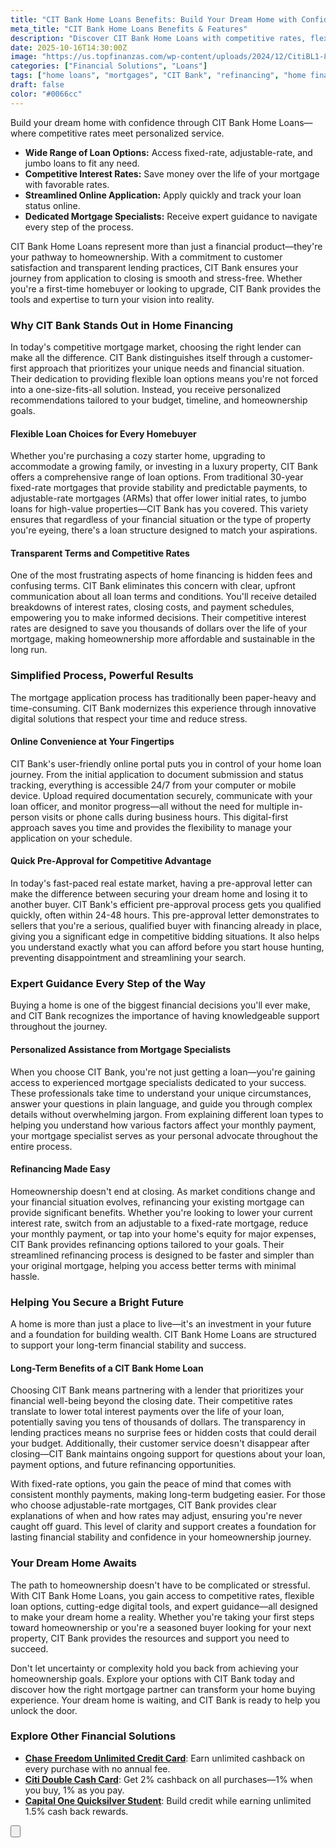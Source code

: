 ```yaml
---
title: "CIT Bank Home Loans Benefits: Build Your Dream Home with Confidence"
meta_title: "CIT Bank Home Loans Benefits & Features"
description: "Discover CIT Bank Home Loans with competitive rates, flexible options, and expert guidance. Get pre-approved fast and access fixed-rate, adjustable-rate, and jumbo loans for your dream home."
date: 2025-10-16T14:30:00Z
image: "https://us.topfinanzas.com/wp-content/uploads/2024/12/CitiBL1-820x429.png"
categories: ["Financial Solutions", "Loans"]
tags: ["home loans", "mortgages", "CIT Bank", "refinancing", "home financing"]
draft: false
color: "#0066cc"
---
```


Build your dream home with confidence through CIT Bank Home Loans—where competitive rates meet personalized service.

- **Wide Range of Loan Options:** Access fixed-rate, adjustable-rate, and jumbo loans to fit any need.
- **Competitive Interest Rates:** Save money over the life of your mortgage with favorable rates.
- **Streamlined Online Application:** Apply quickly and track your loan status online.
- **Dedicated Mortgage Specialists:** Receive expert guidance to navigate every step of the process.

CIT Bank Home Loans represent more than just a financial product—they're your pathway to homeownership. With a commitment to customer satisfaction and transparent lending practices, CIT Bank ensures your journey from application to closing is smooth and stress-free. Whether you're a first-time homebuyer or looking to upgrade, CIT Bank provides the tools and expertise to turn your vision into reality.

### Why CIT Bank Stands Out in Home Financing

In today's competitive mortgage market, choosing the right lender can make all the difference. CIT Bank distinguishes itself through a customer-first approach that prioritizes your unique needs and financial situation. Their dedication to providing flexible loan options means you're not forced into a one-size-fits-all solution. Instead, you receive personalized recommendations tailored to your budget, timeline, and homeownership goals.

#### Flexible Loan Choices for Every Homebuyer

Whether you're purchasing a cozy starter home, upgrading to accommodate a growing family, or investing in a luxury property, CIT Bank offers a comprehensive range of loan options. From traditional 30-year fixed-rate mortgages that provide stability and predictable payments, to adjustable-rate mortgages (ARMs) that offer lower initial rates, to jumbo loans for high-value properties—CIT Bank has you covered. This variety ensures that regardless of your financial situation or the type of property you're eyeing, there's a loan structure designed to match your aspirations.

#### Transparent Terms and Competitive Rates

One of the most frustrating aspects of home financing is hidden fees and confusing terms. CIT Bank eliminates this concern with clear, upfront communication about all loan terms and conditions. You'll receive detailed breakdowns of interest rates, closing costs, and payment schedules, empowering you to make informed decisions. Their competitive interest rates are designed to save you thousands of dollars over the life of your mortgage, making homeownership more affordable and sustainable in the long run.

### Simplified Process, Powerful Results

The mortgage application process has traditionally been paper-heavy and time-consuming. CIT Bank modernizes this experience through innovative digital solutions that respect your time and reduce stress.

#### Online Convenience at Your Fingertips

CIT Bank's user-friendly online portal puts you in control of your home loan journey. From the initial application to document submission and status tracking, everything is accessible 24/7 from your computer or mobile device. Upload required documentation securely, communicate with your loan officer, and monitor progress—all without the need for multiple in-person visits or phone calls during business hours. This digital-first approach saves you time and provides the flexibility to manage your application on your schedule.

#### Quick Pre-Approval for Competitive Advantage

In today's fast-paced real estate market, having a pre-approval letter can make the difference between securing your dream home and losing it to another buyer. CIT Bank's efficient pre-approval process gets you qualified quickly, often within 24-48 hours. This pre-approval letter demonstrates to sellers that you're a serious, qualified buyer with financing already in place, giving you a significant edge in competitive bidding situations. It also helps you understand exactly what you can afford before you start house hunting, preventing disappointment and streamlining your search.

### Expert Guidance Every Step of the Way

Buying a home is one of the biggest financial decisions you'll ever make, and CIT Bank recognizes the importance of having knowledgeable support throughout the journey.

#### Personalized Assistance from Mortgage Specialists

When you choose CIT Bank, you're not just getting a loan—you're gaining access to experienced mortgage specialists dedicated to your success. These professionals take time to understand your unique circumstances, answer your questions in plain language, and guide you through complex details without overwhelming jargon. From explaining different loan types to helping you understand how various factors affect your monthly payment, your mortgage specialist serves as your personal advocate throughout the entire process.

#### Refinancing Made Easy

Homeownership doesn't end at closing. As market conditions change and your financial situation evolves, refinancing your existing mortgage can provide significant benefits. Whether you're looking to lower your current interest rate, switch from an adjustable to a fixed-rate mortgage, reduce your monthly payment, or tap into your home's equity for major expenses, CIT Bank provides refinancing options tailored to your goals. Their streamlined refinancing process is designed to be faster and simpler than your original mortgage, helping you access better terms with minimal hassle.

### Helping You Secure a Bright Future

A home is more than just a place to live—it's an investment in your future and a foundation for building wealth. CIT Bank Home Loans are structured to support your long-term financial stability and success.

#### Long-Term Benefits of a CIT Bank Home Loan

Choosing CIT Bank means partnering with a lender that prioritizes your financial well-being beyond the closing date. Their competitive rates translate to lower total interest payments over the life of your loan, potentially saving you tens of thousands of dollars. The transparency in lending practices means no surprise fees or hidden costs that could derail your budget. Additionally, their customer service doesn't disappear after closing—CIT Bank maintains ongoing support for questions about your loan, payment options, and future refinancing opportunities.

With fixed-rate options, you gain the peace of mind that comes with consistent monthly payments, making long-term budgeting easier. For those who choose adjustable-rate mortgages, CIT Bank provides clear explanations of when and how rates may adjust, ensuring you're never caught off guard. This level of clarity and support creates a foundation for lasting financial stability and confidence in your homeownership journey.

### Your Dream Home Awaits

The path to homeownership doesn't have to be complicated or stressful. With CIT Bank Home Loans, you gain access to competitive rates, flexible loan options, cutting-edge digital tools, and expert guidance—all designed to make your dream home a reality. Whether you're taking your first steps toward homeownership or you're a seasoned buyer looking for your next property, CIT Bank provides the resources and support you need to succeed.

Don't let uncertainty or complexity hold you back from achieving your homeownership goals. Explore your options with CIT Bank today and discover how the right mortgage partner can transform your home buying experience. Your dream home is waiting, and CIT Bank is ready to help you unlock the door.

<AdZone id="us_budgetbeepro_4" />

### Explore Other Financial Solutions

- [**Chase Freedom Unlimited Credit Card**](/financial-solutions/chase-freedom-unlimited-credit-card-benefits): Earn unlimited cashback on every purchase with no annual fee.
- [**Citi Double Cash Card**](/financial-solutions/citi-double-cash-credit-card-benefits): Get 2% cashback on all purchases—1% when you buy, 1% as you pay.
- [**Capital One Quicksilver Student**](/financial-solutions/capital-one-quicksilver-student-credit-card-benefits): Build credit while earning unlimited 1.5% cash back rewards.

<Button
  label="Learn About Requirements"
  link="/financial-solutions/cit-bank-home-loans-requirements"
/>
